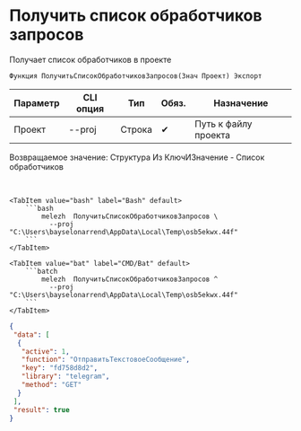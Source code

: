 ﻿---
sidebar_position: 2
description: Получить список обработчиков запросов и другие функции для работы с Melezh в Открытом пакете интеграций - бесплатной open-source библиотеке интеграций для 1С:Предприятие 8, OneScript и CLI
keywords: [1C, 1С, 1С:Предприятие, 1С:Предприятие 8.3, API, Интеграция, Сервисы, Обмен, OneScript, CLI]
---


# Получить список обработчиков запросов
 Получает список обработчиков в проекте



`Функция ПолучитьСписокОбработчиковЗапросов(Знач Проект) Экспорт`

  | Параметр | CLI опция | Тип | Обяз. | Назначение |
  |-|-|-|-|-|
  | Проект | --proj | Строка | &#x2714; | Путь к файлу проекта |

  
  Возвращаемое значение:   Структура Из КлючИЗначение - Список обработчиков

<br/>



    

 <Tabs>
  
    <TabItem value="bash" label="Bash" default>
        ```bash
            melezh  ПолучитьСписокОбработчиковЗапросов \
              --proj "C:\Users\bayselonarrend\AppData\Local\Temp\osb5ekwx.44f"
        ```
    </TabItem>
  
    <TabItem value="bat" label="CMD/Bat" default>
        ```batch
            melezh  ПолучитьСписокОбработчиковЗапросов ^
              --proj "C:\Users\bayselonarrend\AppData\Local\Temp\osb5ekwx.44f"
        ```
    </TabItem>
</Tabs>

```json title="Результат"
{
 "data": [
  {
   "active": 1,
   "function": "ОтправитьТекстовоеСообщение",
   "key": "fd758d8d2",
   "library": "telegram",
   "method": "GET"
  }
 ],
 "result": true
}
```
